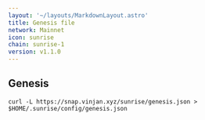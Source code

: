```yaml
---
layout: '~/layouts/MarkdownLayout.astro'
title: Genesis file
network: Mainnet
icon: sunrise
chain: sunrise-1
version: v1.1.0
---
```

## Genesis 

```
curl -L https://snap.vinjan.xyz/sunrise/genesis.json > $HOME/.sunrise/config/genesis.json
```
